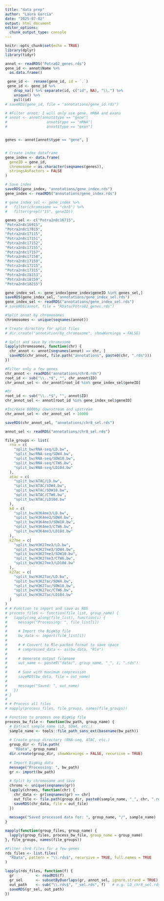 ```yaml
---
title: "data prep"
author: "Laura García"
date: "2025-07-02"
output: html_document
editor_options: 
  chunk_output_type: console
---
```


```r
knitr::opts_chunk$set(echo = TRUE)
library(dplyr)
library(tidyr)
```

```r
annot <- readRDS("Potra02_genes.rds")
gene_id <- annot$Name %>% 
  as.data.frame()

 gene_id <-  rename(gene_id, id = `.`) 
 gene_id <- gene_id %>% 
    drop_na() %>% separate(id, c("id", NA), "\\.") %>% 
    unique() %>% 
    pull(id)
# saveRDS(gene_id, file = "annotations/gene_id.rds")

# #Filter annot: I will only use gene, mRNA and exons
# annot <- annot[annot$type == "gene"|  
#                  annot$type == "mRNA"|
#                  annot$type == "exon"]


genes <- annot[annot$type == "gene", ]


# Create index dataframe
gene_index <- data.frame(
  geneID = gene_id,
  chromosome = as.character(seqnames(genes)),
  stringsAsFactors = FALSE
)

# Save index
saveRDS(gene_index, "annotations/gene_index.rds")
gene_index <- readRDS("annotations/gene_index.rds")

# gene_index_sel <- gene_index %>% 
#   filter(chromosome == "chr8") %>% 
#   filter(grepl("15", geneID))

genes_sel <- c("Potra2n8c16715",
"Potra2n8c16915",
"Potra2n8c17015",
"Potra2n8c17115",
"Potra2n8c17151",
"Potra2n8c17152",
"Potra2n8c17155",
"Potra2n8c17157",
"Potra2n8c17158",
"Potra2n8c17159",
"Potra2n8c17215",
"Potra2n8c17315",
"Potra2n8c18153",
"Potra2n8c18159",
"Potra2n8c18215")

gene_index_sel <- gene_index[gene_index$geneID %in% genes_sel,]
saveRDS(gene_index_sel, "annotations/gene_index_sel.rds")
gene_index_sel <- readRDS("annotations/gene_index_sel.rds")
# saveRDS(annot, file = "RData/Potra02_genes.rds")

#Split annot by chromosomes
chromosomes <- unique(seqnames(annot))

# Create directory for split files
# dir.create("annotation/by_chromosome", showWarnings = FALSE)

# Split and save by chromosome
lapply(chromosomes, function(chr) {
  chr_annot <- annot[seqnames(annot) == chr, ]
  saveRDS(chr_annot, file.path("annotations", paste0(chr, ".rds")))
})

#Filter only a few genes
chr_annot <- readRDS("annotations/chr8.rds")
root_id <- sub("\\..*$", "", chr_annot$ID)
chr_annot_sel <- chr_annot[root_id %in% gene_index_sel$geneID]

#Or
root_id <- sub("\\..*$", "", annot$ID)
chr_annot_sel <- annot[root_id %in% gene_index_sel$geneID]

#Increase 8000bp downstream and upstream
chr_annot_sel <- chr_annot_sel + 10000

saveRDS(chr_annot_sel, "annotations/chr8_sel.rds")

annot_sel <- readRDS("annotations/chr8_sel.rds")

file_groups <- list(
  rna = c(
    "split_bw/RNA-seq/LD.bw",
    "split_bw/RNA-seq/SDW4.bw",
    "split_bw/RNA-seq/SDW10.bw",
    "split_bw/RNA-seq/CTW6.bw",
    "split_bw/RNA-seq/LD10d.bw"
  ),
  atac = c(
    "split_bw/ATAC/LD.bw",
    "split_bw/ATAC/SDW4.bw",
    "split_bw/ATAC/SDW10.bw",
    "split_bw/ATAC/CTW6.bw",
    "split_bw/ATAC/LD10d.bw"
  ),
  k4 = c(
    "split_bw/H3K4me3/LD.bw",
    "split_bw/H3K4me3/SDW4.bw",
    "split_bw/H3K4me3/SDW10.bw",
    "split_bw/H3K4me3/CTW6.bw",
    "split_bw/H3K4me3/LD10d.bw"
  ),
  k27me = c(
    "split_bw/H3K27me3/LD.bw",
    "split_bw/H3K27me3/SDW4.bw",
    "split_bw/H3K27me3/SDW10.bw",
    "split_bw/H3K27me3/CTW6.bw",
    "split_bw/H3K27me3/LD10d.bw"
  ),
  k27ac = c(
    "split_bw/H3K27ac/LD.bw",
    "split_bw/H3K27ac/SDW4.bw",
    "split_bw/H3K27ac/SDW10.bw",
    "split_bw/H3K27ac/CTW6.bw",
    "split_bw/H3K27ac/LD10d.bw"
  )
)
# # Function to import and save as RDS
# process_files <- function(file_list, group_name) {
#   lapply(seq_along(file_list), function(i) {
#     message("Processing: ", file_list[i])
#     
#     # Import the BigWig file
#     bw_data <- import(file_list[i])
#     
#     # # Convert to Rle-packed format to save space
#     # compressed_data <- as(bw_data, "Rle")
#     
#     # Generate output filename
#     out_name <- paste0("data/", group_name, "_", i, ".rds")
#     
#     # Save with maximum compression
#     saveRDS(bw_data, file = out_name)
#     
#     message("Saved: ", out_name)
#   })
# }
# 
# # Process all files
# mapply(process_files, file_groups, names(file_groups))

# Function to process one BigWig file
process_bw_file <- function(bw_path, group_name) {
  # Extract sample name (LD, SDW4, etc.)
  sample_name <- tools::file_path_sans_ext(basename(bw_path))
  
  # Create group directory (RNA-seq, ATAC, etc.)
  group_dir <- file.path(
    "RData", group_name)
  dir.create(group_dir, showWarnings = FALSE, recursive = TRUE)
  
  # Import BigWig data
  message("Processing: ", bw_path)
  gr <- import(bw_path)
  
  # Split by chromosome and save
  chroms <- unique(seqnames(gr))
  lapply(chroms, function(chr) {
    chr_data <- gr[seqnames(gr) == chr]
    out_file <- file.path(group_dir, paste0(sample_name, "_", chr, ".rds"))
    saveRDS(chr_data, file = out_file)
  })
  
  message("Saved processed data for: ", group_name, "/", sample_name)
}

mapply(function(group_files, group_name) {
  lapply(group_files, process_bw_file, group_name = group_name)
}, file_groups, names(file_groups))

#Filter chr8 files for a few genes                         
rds_files <- list.files(
  "RData", pattern = "\\.rds$", recursive = TRUE, full.names = TRUE
)

lapply(rds_files, function(f) {
  gr          <- readRDS(f)
  gr_sel      <- subsetByOverlaps(gr, annot_sel, ignore.strand = TRUE)
  out_path    <- sub("\\.rds$", "_sel.rds", f)   # e.g. LD_chr8_sel.rds
  saveRDS(gr_sel, out_path)
})

```

